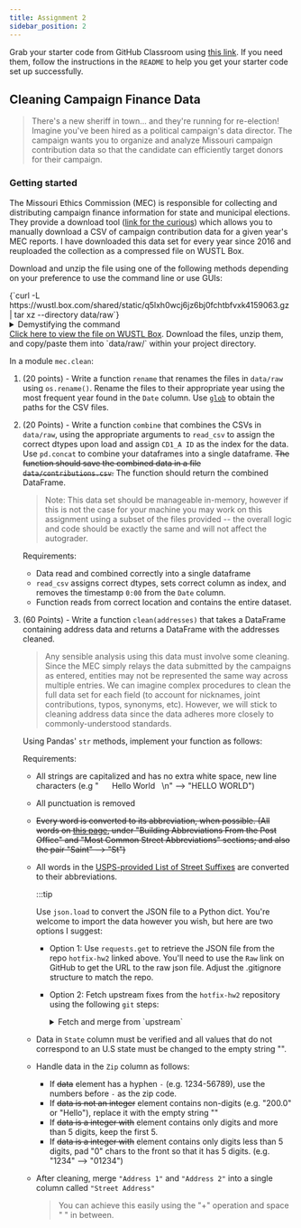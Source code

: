 ```yaml
---
title: Assignment 2
sidebar_position: 2
---
```


Grab your starter code from GitHub Classroom using [this link](https://classroom.github.com/a/EXN5F33w). If you need them, follow the instructions in the `README` to help you get your starter code set up successfully.

## Cleaning Campaign Finance Data

> There's a new sheriff in town... and they're running for re-election! Imagine you've been hired as a political campaign's data director. The campaign wants you to organize and analyze Missouri campaign contribution data so that the candidate can efficiently target donors for their campaign. 

### Getting started
The Missouri Ethics Commission (MEC) is responsible for collecting and distributing campaign finance information for state and municipal elections. They provide a download tool ([link for the curious](https://mec.mo.gov/MEC/Campaign_Finance/CF_ContrCSV.aspx)) which allows you to manually download a CSV of campaign contribution data for a given year's MEC reports. I have downloaded this data set for every year since 2016 and reuploaded the collection as a compressed file on WUSTL Box.

Download and unzip the file using one of the following methods depending on your preference to use the command line or use GUIs:


<Tabs>
	<TabItem value="Command Line">
		<CodeBlock language="shell">
			{`curl -L https://wustl.box.com/shared/static/q5lxh0wcj6jz6bj0fchtbfvxk4159063.gz | tar xz --directory data/raw`}
		</CodeBlock>
		<details>
			<summary>
				Demystifying the command
			</summary>
			cURL fetches the compressed tarball from the URL. The <code>-L</code> flag (short for <code>--location</code>) allows the command to follow the download redirect. The download is then <i>piped</i> (<code>|</code>) to the <code>tar</code> command which <i>extracts</i> (<code>x</code>) the <i>zipped</i> folder (<code>z</code>) and places the output in <code>data/raw/</code>.
		</details>
	</TabItem>
	<TabItem value="GUI">
		<a href="https://wustl.box.com/s/khyvqw1sj6vpuxsb4tbyrjy2e7vj6ivr">Click here to view the file on WUSTL Box</a>. Download the files, unzip them, and copy/paste them into `data/raw/` within your project directory.
	</TabItem>
</Tabs>

In a module `mec.clean`:

1. (20 points) - Write a function `rename` that renames the files in `data/raw` using `os.rename()`. Rename the files to their appropriate year using the most frequent year found in the `Date` column. Use [`glob`](https://docs.python.org/3/library/glob.html) to obtain the paths for the CSV files.
2. (20 Points) - Write a function `combine` that combines the CSVs in `data/raw`, using the appropriate arguments to `read_csv` to assign the correct dtypes upon load and assign `CD1_A ID` as the index for the data. Use `pd.concat` to combine your dataframes into a single dataframe.  ~~The function should save the combined data in a file `data/contributions.csv`.~~ The function should return the combined DataFrame. 
    > Note: This data set should be manageable in-memory, however if this is not the case for your machine you may work on this assignment using a subset of the files provided -- the overall logic and code should be exactly the same and will not affect the autograder.

	Requirements:
	- Data read and combined correctly into a single dataframe
	- `read_csv` assigns correct dtypes, sets correct column as index, and removes the timestamp `0:00` from the `Date` column.
	- Function reads from correct location and contains the entire dataset.

3. (60 Points) - Write a function `clean(addresses)` that takes a DataFrame containing address data and returns a DataFrame with the addresses cleaned.
    
    > Any sensible analysis using this data must involve some cleaning. Since the MEC simply relays the data submitted by the campaigns as entered, entities may not be represented the same way across multiple entries. We can imagine complex procedures to clean the full data set for each field (to account for nicknames, joint contributions, typos, synonyms, etc). However, we will stick to cleaning address data since the data adheres more closely to commonly-understood standards.
    
    Using Pandas' `str` methods, implement your function as follows:
    
    Requirements:
    - All strings are capitalized and has no extra white space, new line characters 
    (e.g " &nbsp;&nbsp;&nbsp;&nbsp;  Hello World &nbsp;    \n"  --> "HELLO WORLD")
    - All punctuation is removed
    - ~~Every word is converted to its abbreviation, when possible. (All words on [this page](https://abbreviations.yourdictionary.com/articles/usps-street-and-building-abbreviations.html), under "Building Abbreviations From the Post Office" and "Most Common Street Abbreviations" sections; and also the pair "Saint" --> "St")~~
	- All words in the [USPS-provided List of Street Suffixes](https://github.com/wustl-data/hw2-hotfix/blob/main/data/suffixes.json) are converted to their abbreviations.
		
		:::tip

		Use `json.load` to convert the JSON file to a Python dict. You're welcome to import the data however you wish, but here are two options I suggest:
		- Option 1: Use `requests.get` to retrieve the JSON file from the repo `hotfix-hw2` linked above. You'll need to use the `Raw` link on GitHub to get the URL to the raw json file. Adjust the .gitignore structure to match the repo.
		- Option 2: Fetch upstream fixes from the `hotfix-hw2` repository using the following `git` steps:
			<details>
			<summary>Fetch and merge from `upstream`</summary>

			1. Add the hotfix repo as a `remote` to your repository named `upstream`:
			```bash
			git remote add upstream https://github.com/wustl-data/hw2-hotfix.git

			```
			2. Set the remote that your `main` branch is tracking to `hotfix-hw2`:
			```
			git branch --set-upstream-to upstream/main
			```
			3. Confirm your fetched changes match what you expect:
			```
			git diff main upstream/main
			```
			4. Run `git merge` to merge the changes.
			</details>
    - Data in `State` column must be verified and all values that do not correspond to an U.S state must be changed to the empty string "". 
    - Handle data in the `Zip` column as follows:
	    - If ~~data~~ element has a hyphen `-` (e.g. 1234-56789), use the numbers before `-` as the zip code. 
	    - If ~~data is not an integer~~ element contains non-digits (e.g. "200.0" or "Hello"), replace it with the empty string ""
	    - If ~~data is a integer with~~ element contains only digits and more than 5 digits, keep the first 5.
	    - If ~~data is a integer with~~ element contains only digits less than 5 digits, pad "0" chars to the front so that it has 5 digits. 
	    (e.g. "1234" --> "01234")
	    
	 -  After cleaning, merge `"Address 1"` and `"Address 2"` into a single column called `"Street Address"` 
	    > You can achieve this easily using the "+" operation and space " " in between.
     
